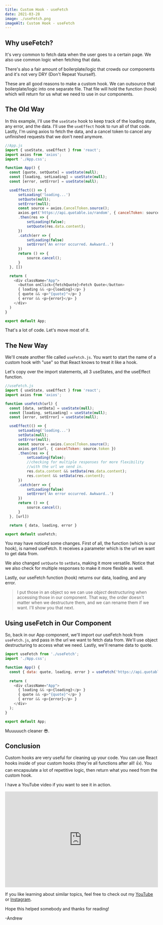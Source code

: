 ```yaml
---
title: Custom Hook - useFetch
date: 2021-03-28
image: ./useFetch.png
imageAlt: Custom Hook - useFetch
---
```


## Why useFetch?

It's very common to fetch data when the user goes to a certain page. We also use common logic when fetching that data. 

There's also a fair amount of boilerplate/logic that crowds our components and it's not very DRY (Don't Repeat Yourself).

These are all good reasons to make a custom hook. We can outsource that boilerplate/logic into one separate file. That file will hold the function (hook) which will return for us what we need to use in our components. 

## The Old Way

In this example, I'll use the `useState` hook to keep track of the loading state, any error, and the data. I'll use the `useEffect` hook to run all of that code. Lastly, I'm using axios to fetch the data, and a cancel token to cancel any unfinished requests that we don't need anymore.

```javascript
//App.js
import { useState, useEffect } from 'react';
import axios from 'axios';
import './App.css';

function App() {
  const [quote, setQuote] = useState(null);
  const [loading, setLoading] = useState(null);
  const [error, setError] = useState(null);

  useEffect(() => {
      setLoading('loading...')
      setQuote(null);
      setError(null);
      const source = axios.CancelToken.source();
      axios.get('https://api.quotable.io/random', { cancelToken: source.token })
      .then(res => {
          setLoading(false);
          setQuote(res.data.content);
      })
      .catch(err => {
          setLoading(false)
          setError('An error occurred. Awkward..')
      })
      return () => {
          source.cancel();
      }
  }, [])

  return (
    <div className="App">
      <button onClick={fetchQuote}>Fetch Quote</button>
      { loading && <p>{loading}</p> }
      { quote && <p>"{quote}"</p> }
      { error && <p>{error}</p> }
    </div>
  )
}

export default App;
```

That's a lot of code. Let's move most of it.

## The New Way

We'll create another file called `useFetch.js`. You want to start the name of a custom hook with "use" so that React knows to treat it like a hook.

Let's copy over the import statements, all 3 useStates, and the useEffect function. 

```javascript
//useFetch.js
import { useState, useEffect } from 'react';
import axios from 'axios';

function useFetch(url) {
  const [data, setData] = useState(null);
  const [loading, setLoading] = useState(null);
  const [error, setError] = useState(null);

  useEffect(() => {
      setLoading('loading...')
      setData(null);
      setError(null);
      const source = axios.CancelToken.source();
      axios.get(url, { cancelToken: source.token })
      .then(res => {
          setLoading(false);
          //checking for multiple responses for more flexibility 
          //with the url we send in.
          res.data.content && setData(res.data.content);
          res.content && setData(res.content);
      })
      .catch(err => {
          setLoading(false)
          setError('An error occurred. Awkward..')
      })
      return () => {
          source.cancel();
      }
  }, [url])

  return { data, loading, error }

export default useFetch;
```

You may have noticed some changes. First of all, the function (which is our hook), is named useFetch. It receives a parameter which is the url we want to get data from.

We also changed `setQuote` to `setData`, making it more versatile. Notice that we also check for multiple responses to make it more flexible as well.

Lastly, our useFetch function (hook) returns our data, loading, and any error.

> I put those in an object so we can use *object* destructuring when accessing those in our component. That way, the order doesn't matter when we destructure them, and we can rename them if we want. I'll show you that next.

## Using useFetch in Our Component

So, back in our App component, we'll import our useFetch hook from `useFetch.js`, and pass in the url we want to fetch data from. We'll use object destructuring to access what we need. Lastly, we'll rename data to quote.

```javascript
import useFetch from './useFetch';
import './App.css';

function App() {
  const { data: quote, loading, error } = useFetch('https://api.quotable.io/random')
    
  return (
    <div className="App">
      { loading && <p>{loading}</p> }
      { quote && <p>"{quote}"</p> }
      { error && <p>{error}</p> }
    </div>
  );
}

export default App;
```

Muuuuuch cleaner 😎.

## Conclusion

Custom hooks are very useful for cleaning up your code. You can use React hooks inside of your custom hooks (they're all functions after all! 👍). You can encapsulate a lot of repetitive logic, then return what you need from the custom hook.

I have a YouTube video if you want to see it in action.

<iframe width="100%" height="315" src="https://www.youtube.com/embed/T_yIz6wUY8c" title="YouTube video player" frameborder="0" allow="accelerometer; autoplay; clipboard-write; encrypted-media; gyroscope; picture-in-picture" allowfullscreen></iframe>

If you like learning about similar topics, feel free to check out my [YouTube](https://www.youtube.com/channel/UCD0JOhEl8HvPowpg8Ri3CvA) or [Instagram](https://www.instagram.com/techcheck__/).

Hope this helped somebody and thanks for reading!

-Andrew